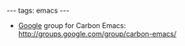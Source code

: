 ---
tags: emacs
---
* [[Google]] group for Carbon Emacs: http://groups.google.com/group/carbon-emacs/
